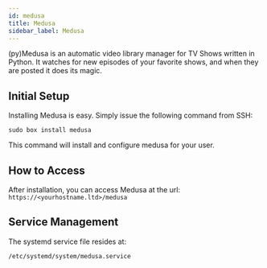 ```yaml
---
id: medusa
title: Medusa
sidebar_label: Medusa
---
```


(py)Medusa is an automatic video library manager for TV Shows written in Python. It watches for new episodes of your favorite shows, and when they are posted it does its magic.

## Initial Setup

Installing Medusa is easy. Simply issue the following command from SSH:

```plaintext main
sudo box install medusa
```

This command will install and configure medusa for your user.

## How to Access

After installation, you can access Medusa at the url: `https://<yourhostname.ltd>/medusa`

## Service Management

The systemd service file resides at:

```bash main
/etc/systemd/system/medusa.service
```


<SystemdTabs service="medusa"/>
